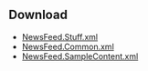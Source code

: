 == Download ==
* [[media:NewsFeed.Stuff.xml|NewsFeed.Stuff.xml]]
* [[media:NewsFeed.Common.xml|NewsFeed.Common.xml]]
* [[media:NewsFeed.SampleContent.xml|NewsFeed.SampleContent.xml]]

{{All news|actual}}
{{DISPLAYTITLE: Actual News}}